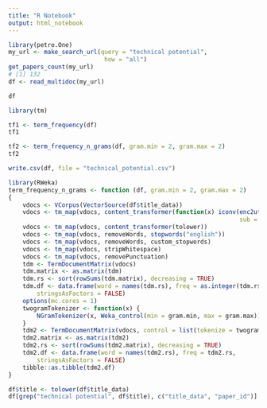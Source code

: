 ```yaml
---
title: "R Notebook"
output: html_notebook
---
```


```r
library(petro.One)
my_url <- make_search_url(query = "technical potential", 
                           how = "all")
get_papers_count(my_url)
# [1] 132
df <- read_multidoc(my_url)
```

```r
df
```


```r
library(tm)

tf1 <- term_frequency(df)
tf1
```

```r
tf2 <- term_frequency_n_grams(df, gram.min = 2, gram.max = 2)
tf2
```


```r
write.csv(df, file = "technical_potential.csv")
```




```r
library(RWeka)
term_frequency_n_grams <- function (df, gram.min = 2, gram.max = 2) 
{
    vdocs <- VCorpus(VectorSource(df$title_data))
    vdocs <- tm_map(vdocs, content_transformer(function(x) iconv(enc2utf8(x), 
                                                                 sub = "byte")))
    vdocs <- tm_map(vdocs, content_transformer(tolower))
    vdocs <- tm_map(vdocs, removeWords, stopwords("english"))
    vdocs <- tm_map(vdocs, removeWords, custom_stopwords)
    vdocs <- tm_map(vdocs, stripWhitespace)
    vdocs <- tm_map(vdocs, removePunctuation)
    tdm <- TermDocumentMatrix(vdocs)
    tdm.matrix <- as.matrix(tdm)
    tdm.rs <- sort(rowSums(tdm.matrix), decreasing = TRUE)
    tdm.df <- data.frame(word = names(tdm.rs), freq = as.integer(tdm.rs), 
        stringsAsFactors = FALSE)
    options(mc.cores = 1)
    twogramTokenizer <- function(x) {
        NGramTokenizer(x, Weka_control(min = gram.min, max = gram.max))
    }
    tdm2 <- TermDocumentMatrix(vdocs, control = list(tokenize = twogramTokenizer))
    tdm2.matrix <- as.matrix(tdm2)
    tdm2.rs <- sort(rowSums(tdm2.matrix), decreasing = TRUE)
    tdm2.df <- data.frame(word = names(tdm2.rs), freq = tdm2.rs, 
        stringsAsFactors = FALSE)
    tibble::as.tibble(tdm2.df)
}

```



```r
df$title <- tolower(df$title_data)
df[grep("technical potential", df$title), c("title_data", "paper_id")]
```

